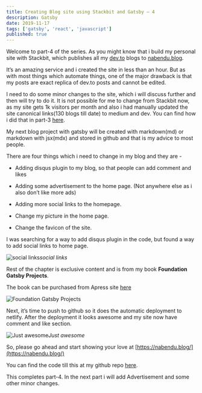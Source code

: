 ```yaml
---
title: Creating Blog site using Stackbit and Gatsby — 4
description: Gatsby
date: 2019-11-17
tags: ['gatsby', 'react', 'javascript']
published: true
---
```


Welcome to part-4 of the series. As you might know that i build my personal site with Stackbit, which publishes all my [dev.to](https://dev.to/nabendu82) blogs to [nabendu.blog](https://nabendu.blog/).

It’s an amazing service and i created the site in less than an hour. But as with most things which automate things, one of the major drawback is that my posts are exact replica of dev.to posts and cannot be edited.

I need to do some minor changes to the site, which i will discuss further and then will try to do it. It is not possible for me to change from Stackbit now, as my site gets 1k visitors per month and also i had manually updated the site canonical links(130 blogs till date) to medium and dev. You can find how i did that in part-3 [here](https://medium.com/@nabendu82/creating-blog-site-using-stackbit-gatsbyjs-and-dev-3-afa27ffd6154).

My next blog project with gatsby will be created with markdown(md) or markdown with jsx(mdx) and stored in github and that is my advice to most people.

There are four things which i need to change in my blog and they are -

* Adding disqus plugin to my blog, so that people can add comment and likes

* Adding some advertisement to the home page. (Not anywhere else as i also don’t like more ads)

* Adding more social links to the homepage.

* Change my picture in the home page.

* Change the favicon of the site.

I was searching for a way to add disqus plugin in the code, but found a way to add social links to home page.

![social links](https://ik.imagekit.io/thewebdev/Gatsby_Stackbit/4/1_KAihpQ1oR.png)*social links*

Rest of the chapter is exclusive content and is from my book **Foundation Gatsby Projects**.

The book can be purchased from Apress site <a href="https://www.apress.com/in/book/9781484265574" target="_blank" rel="noopener noreferrer">here</a>

![Foundation Gatsby Projects](https://res.cloudinary.com/dxkxvfo2o/image/upload/v1609570264/Foundation_Gatsby_zilffx.jpg)

Next, it’s time to push to github so it does the automatic deployment to netlify. After the deployment it looks awesome and my site now have comment and like section.

![Just awesome](https://ik.imagekit.io/thewebdev/Gatsby_Stackbit/4/9_l0botf-0Qx.png)*Just awesome*

So, please go ahead and start showing your love at [https://nabendu.blog/](https://nabendu.blog/)

You can find the code till this at my github repo [here](https://github.com/nabendu82/nabendu-blog).

This completes part-4. In the next part i will add Advertisement and some other minor changes.
